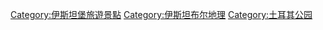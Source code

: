 [[Category:伊斯坦堡旅遊景點|Category:伊斯坦堡旅遊景點]]
[[Category:伊斯坦布尔地理|Category:伊斯坦布尔地理]]
[[Category:土耳其公园|Category:土耳其公园]]